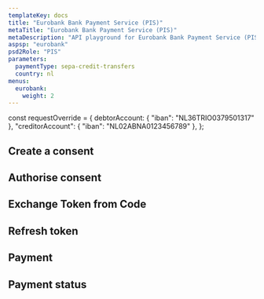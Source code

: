 ```yaml
---
templateKey: docs
title: "Eurobank Bank Payment Service (PIS)"
metaTitle: "Eurobank Bank Payment Service (PIS)"
metaDescription: "API playground for Eurobank Bank Payment Service (PIS)"
aspsp: "eurobank"
psd2Role: "PIS"
parameters:
  paymentType: sepa-credit-transfers
  country: nl
menus:
  eurobank: 
    weight: 2
---
```




const requestOverride = {
  debtorAccount: {
    "iban": "NL36TRIO0379501317"
  },
  "creditorAccount": {
      "iban": "NL02ABNA0123456789"
  },
};



  <step>

  ## Create a consent

  <StepInitiatePayment requestOverride={requestOverride} />
  </step>
<step>

  ## Authorise consent

  <AuthoriseStep/>
</step>
<step>

  ## Exchange Token from Code

  <CreateToken/>
</step>
<step>

  ## Refresh token

  <RefreshToken/>
  </step>
  <step>

  ## Payment

  <StepPayment/>
  </step>
  <step>

  ## Payment status

  <StepPaymentStatus/>
  </step>

